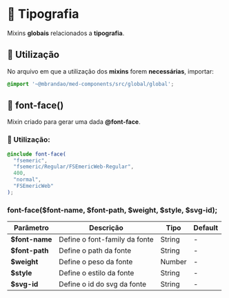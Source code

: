 
<Meta title="Global/Mixins/Tipografia" />

# 🧪 Tipografia

Mixins **globais** relacionados a **tipografia**.

## 💈 Utilização

No arquivo em que a utilização dos **mixins** forem **necessárias**, importar:

``` scss
@import '~@mbrandao/med-components/src/global/global';
```

## 🧪 font-face()

Mixin criado para gerar uma dada **@font-face**.

### 💈 Utilização:

```scss
@include font-face(
  "fsemeric",
  "fsemeric/Regular/FSEmericWeb-Regular",
  400,
  "normal",
  "FSEmericWeb"
);
```

### font-face($font-name, $font-path, $weight, $style, $svg-id);

| Parâmetro      | Descrição                     | Tipo   | Default |
| -------------- | ----------------------------- | ------ | ------- |
| **$font-name** | Define o font-family da fonte | String | -       |
| **$font-path** | Define o path da fonte        | String | -       |
| **$weight**    | Define o peso da fonte        | Number | -       |
| **$style**     | Define o estilo da fonte      | String | -       |
| **$svg-id**    | Define o id do svg da fonte   | String | -       |
